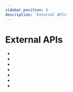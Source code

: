 ```yaml
---
sidebar_position: 6
description: 'External APIs'
---
```



# External APIs

* <ExternalLink url='https://cfpb.github.io/hmda-platform/' text='HMDA APIs - Overview' />
* <ExternalLink url='https://cfpb.github.io/hmda-platform/#data-browser-api' text='HMDA Data Browser API' />
* <ExternalLink url='https://cfpb.github.io/hmda-platform/#hmda-filing-api' text='HMDA Filing API' />
* <ExternalLink url='https://cfpb.github.io/hmda-platform/#hmda-public-verification-api' text='HMDA Public Verification API' />
* <ExternalLink url='https://cfpb.github.io/hmda-platform/#rate-spread-rate-spread-api' text='HMDA Rate Spread API' />
* <ExternalLink url='https://cfpb.github.io/hmda-platform/#check-digit' text='HMDA Check Digit API' />
* <ExternalLink url='https://cfpb.github.io/hmda-platform/#hmda-file-serving' text='HMDA File Serving API' />